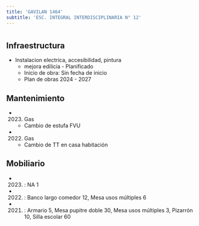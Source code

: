 ```yaml
---
title: 'GAVILAN 1464'
subtitle: 'ESC. INTEGRAL INTERDISCIPLINARIA N° 12'
---
```


#
## Infraestructura

* Instalacion electrica, accesibilidad, pintura 
    + mejora edilicia - Planificado 
    + Inicio de obra: Sin fecha de inicio 
    + Plan de obras 2024 - 2027 






## Mantenimiento

*  (2023) Gas 
    + Cambio de estufa FVU

*  (2022) Gas 
    + Cambio de TT en casa habitación





## Mobiliario

*  (2023) : NA 1 

*  (2022) : Banco largo comedor 12, Mesa usos múltiples 6 

*  (2021) : Armario 5, Mesa pupitre doble 30, Mesa usos múltiples 3, Pizarrón 10, Silla escolar 60 



